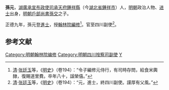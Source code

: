 '''孫元'''，[[湖廣承宣布政使司|湖廣承宣布政使司]][[承天府|承天府]][[鍾祥縣|鍾祥縣]]（今[[湖北省|湖北省]][[鍾祥市|鍾祥市]]）人，[[明朝|明朝]]政治人物、[[进士|进士]]出身，[[明朝戶部尚書|明朝戶部尚書]][[孫交|孫交]]之子。

正德九年，孫元登[[進士|進士]]，授[[翰林院|翰林院]][[編修|編修]]<ref>[[清|清]]·[[张廷玉|张廷玉]]等，《[[明史|明史]]》（卷194）：“令子編修元侍行，有司時存問，給食米輿隸，復賜道里費。卒年八十，諡榮僖。”</ref>。官至四川副使<ref>[[清|清]]·[[张廷玉|张廷玉]]等，《[[明史|明史]]》（卷194）：“元，進士，終四川副使。謹厚有父風。”</ref>。

==参考文献==
{{reflist}}
{{明朝人物小作品}}
{{正德九年甲戌科殿試金榜}}
{{DEFAULTSORT:Sun孙}}
[[Category:明朝翰林院编修|Category:明朝翰林院编修]]
[[Category:明朝四川按察司副使|Category:明朝四川按察司副使]]
[[Category:孙姓|Y]]